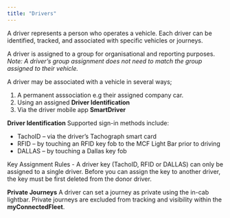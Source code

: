 ```yaml
---
title: "Drivers"
---
```


A driver represents a person who operates a vehicle. Each driver can be identified, tracked, and associated with specific vehicles or journeys.  

A driver is assigned to a group for organisational and reporting purposes. *Note: A driver’s group assignment does not need to match the group assigned to their vehicle.*

A driver may be associated with a vehicle in several ways; 
1. A permanent asssociation e.g their assigned company car.
2. Using an assigned **Driver Identification**
3. Via the driver mobile app **SmartDriver**


**Driver Identification**
Supported sign-in methods include:
- TachoID – via the driver’s Tachograph smart card
- RFID – by touching an RFID key fob to the MCF Light Bar prior to driving
- DALLAS – by touching a Dallas key fob

Key Assignment Rules - A driver key (TachoID, RFID or DALLAS) can only be assigned to a single driver. Before you can assign the key to another driver, the key must be first deleted from the donor driver.


**Private Journeys**
A driver can set a journey as private using the in-cab lightbar. Private journeys are excluded from tracking and visibility within the **myConnectedFleet**.

